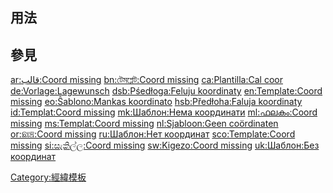 <includeonly><!-- 在這裡加入模板的保護標識 --></includeonly><noinclude>{{template doc page viewed directly}}</noinclude>
<!-- 在本行下編輯模板說明 -->

== 用法 ==

== 參見 ==

<includeonly>
<!-- 本行下加入模板的分類 -->
[[Category:經緯模板]]
<!-- 本行下加入模板的跨語言鏈接 -->
[[ar:قالب:Coord missing]]
[[bn:টেমপ্লেট:Coord missing]]
[[ca:Plantilla:Cal coor]]
[[de:Vorlage:Lagewunsch]]
[[dsb:Pśedłoga:Feluju koordinaty]]
[[en:Template:Coord missing]]
[[eo:Ŝablono:Mankas koordinato]]
[[hsb:Předłoha:Faluja koordinaty]]
[[id:Templat:Coord missing]]
[[mk:Шаблон:Нема координати]]
[[ml:ഫലകം:Coord missing]]
[[ms:Templat:Coord missing]]
[[nl:Sjabloon:Geen coördinaten]]
[[or:ଛାଞ୍ଚ:Coord missing]]
[[ru:Шаблон:Нет координат]]
[[sco:Template:Coord missing]]
[[si:සැකිල්ල:Coord missing]]
[[sw:Kigezo:Coord missing]]
[[uk:Шаблон:Без координат]]
</includeonly>
